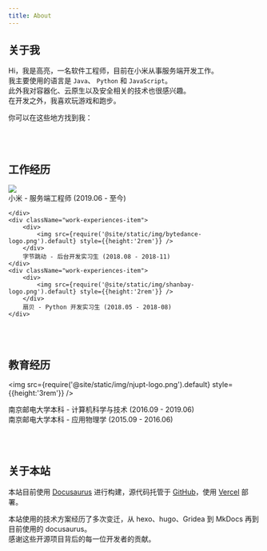 ```yaml
---
title: About
---
```

## 关于我
Hi，我是<a>高亮</a>，一名软件工程师，目前在小米从事服务端开发工作。  
我主要使用的语言是 `Java`、 `Python` 和 `JavaScript`。  
此外我对容器化、云原生以及安全相关的技术也很感兴趣。  
在开发之外，我喜欢玩游戏和跑步。 

你可以在这些地方找到我：
<div className="custom_social_links">
    <a className="custom_social_link" href="https://github.com/gaoliang" target="_blank"><i className="fab fa-github"></i></a>
    <a className="custom_social_link" href="https://twitter.com/im_sorghum" target="_blank" ><i className="fab fa-twitter"></i></a>
    <a className="custom_social_link" href="https://www.linkedin.com/in/gaoliangim/" target="_blank"><i className="fab fa-linkedin"></i></a>
    <a className="custom_social_link" href="https://hub.docker.com/u/gaoliang" target="_blank"><i className="fab fa-docker"></i></a>
    <a className="custom_social_link" href="https://steamcommunity.com/id/gaoliangim/" target="_blank"><i className="fab fa-steam"></i></a>
    <a className="custom_social_link" href="mailto:gaoliangim@gmail.com" target="_blank"><i className="fas fa-envelope"></i></a>
    <a className="custom_social_link" href="/wechat" target="_blank"><i class="fab fa-weixin"></i></a>
</div>

<br/>
<br/>

## 工作经历

<div className="work-experiences"> 
    <div className="work-experiences-item">
        <div>
            <img src={require('@site/static/img/xiaomi-logo.png').default} style={{height:'2rem'}}/> 
        </div>
        <div>
         小米 - 服务端工程师 (2019.06 - 至今)
        </div>
       
    </div>
    <div className="work-experiences-item">
        <div>
            <img src={require('@site/static/img/bytedance-logo.png').default} style={{height:'2rem'}} />
        </div>
        字节跳动 - 后台开发实习生 (2018.08 - 2018-11)
    </div>
    <div className="work-experiences-item">
        <div>
            <img src={require('@site/static/img/shanbay-logo.png').default} style={{height:'2rem'}} />
        </div>
        扇贝 - Python 开发实习生 (2018.05 - 2018-08)
    </div>
</div>

<br/>
<br/>

## 教育经历

<img src={require('@site/static/img/njupt-logo.png').default} style={{height:'3rem'}} />

南京邮电大学本科 - 计算机科学与技术 (2016.09 - 2019.06)  
南京邮电大学本科 - 应用物理学 (2015.09 - 2016.06)

<br/>
<br/>

## 关于本站
本站目前使用 [Docusaurus](https://docusaurus.io) 进行构建，源代码托管于 [GitHub](https://github.com)，使用 [Vercel](https://vercel.com) 部署。 

本站使用的技术方案经历了多次变迁，从 hexo、hugo、Gridea 到 MkDocs 再到目前使用的 docusaurus。  
感谢这些开源项目背后的每一位开发者的贡献。 
